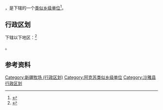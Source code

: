 {{中国乡级行政区|65/29/24/401/000}}

'''{{PAGENAMEBASE}}'''，是{{PRC admin/fullname|65/29/24/401/000|3}}下辖的一个[[类似乡级单位|类似乡级单位]]<ref>{{PRC admin/ref sgc|{{PRC admin/parent|65/29/24/401/000}}}}</ref>。

== 行政区划 ==

{{PAGENAMEBASE}}下辖以下地区：<ref>{{PRC admin/ref sgc|65/29/24/401/000}}</ref>

{{PRC admin/children|65/29/24/401/000}}。

== 参考资料 ==

{{reflist}}

{{沙雅县行政区划}}
{{新疆行政区划小作品}}

[[Category:新疆牧场_(行政区划)|Category:新疆牧场 (行政区划)]]
[[Category:阿克苏类似乡级单位|Category:阿克苏类似乡级单位]]
[[Category:沙雅县行政区划|Category:沙雅县行政区划]]